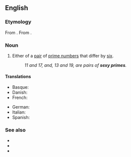 ==English==
{{wikipedia|lang=en}}

===Etymology===
From {{com|en|sexy#Etymology_2|prime}}. From {{der|en|la|sex||6}}.

===Noun===
{{en-noun}}

# {{lb|en|math}} Either of a [[pair]] of [[prime number]]s that differ by [[six]].
#: ''11 and 17, and, 13 and 19, are pairs of '''sexy primes'''.''

====Translations====
{{trans-top|number}}
* Basque: {{t|eu|zenbaki lehen sexy}}
* Danish: {{t|da|sexede primtal}}
* French: {{t|fr|nombres premiers sexy}}
{{trans-mid}}
* German: {{t|de|sexy Primzahl}}
* Italian: {{t|it|Numeri primi sexy}}
* Spanish: {{t|es|número primo sexy}}
{{trans-bottom}}

===See also===
* {{l|en|cousin prime}}
* {{l|en|prime constellation}}
* {{l|en|twin prime}}